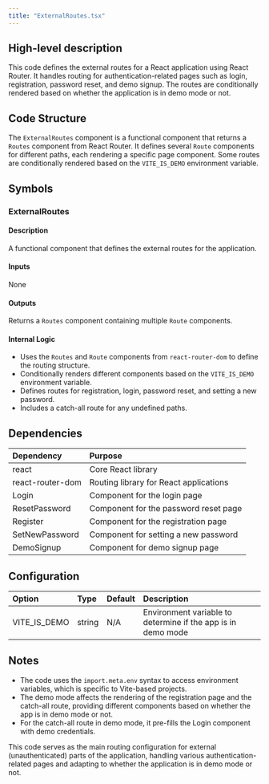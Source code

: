 ```yaml
---
title: "ExternalRoutes.tsx"
---
```


## High-level description
This code defines the external routes for a React application using React Router. It handles routing for authentication-related pages such as login, registration, password reset, and demo signup. The routes are conditionally rendered based on whether the application is in demo mode or not.

## Code Structure
The `ExternalRoutes` component is a functional component that returns a `Routes` component from React Router. It defines several `Route` components for different paths, each rendering a specific page component. Some routes are conditionally rendered based on the `VITE_IS_DEMO` environment variable.

## Symbols

### ExternalRoutes
#### Description
A functional component that defines the external routes for the application.

#### Inputs
None

#### Outputs
Returns a `Routes` component containing multiple `Route` components.

#### Internal Logic
- Uses the `Routes` and `Route` components from `react-router-dom` to define the routing structure.
- Conditionally renders different components based on the `VITE_IS_DEMO` environment variable.
- Defines routes for registration, login, password reset, and setting a new password.
- Includes a catch-all route for any undefined paths.

## Dependencies
| Dependency | Purpose |
|:-----------|:--------|
| react | Core React library |
| react-router-dom | Routing library for React applications |
| Login | Component for the login page |
| ResetPassword | Component for the password reset page |
| Register | Component for the registration page |
| SetNewPassword | Component for setting a new password |
| DemoSignup | Component for demo signup page |

## Configuration
| Option | Type | Default | Description |
|:-------|:-----|:--------|:------------|
| VITE_IS_DEMO | string | N/A | Environment variable to determine if the app is in demo mode |

## Notes
- The code uses the `import.meta.env` syntax to access environment variables, which is specific to Vite-based projects.
- The demo mode affects the rendering of the registration page and the catch-all route, providing different components based on whether the app is in demo mode or not.
- For the catch-all route in demo mode, it pre-fills the Login component with demo credentials.

This code serves as the main routing configuration for external (unauthenticated) parts of the application, handling various authentication-related pages and adapting to whether the application is in demo mode or not.